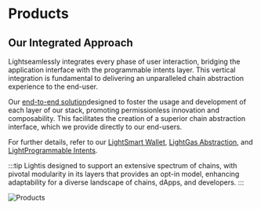 # Products

## Our Integrated Approach

Lightseamlessly integrates every phase of user interaction, bridging the application interface with the programmable intents layer.
This vertical integration is fundamental to delivering an unparalleled chain abstraction experience to the end-user.

Our [end-to-end solution](/introduction/user-flow)designed to foster the usage and development of each layer of our stack, promoting permissionless innovation and composability. This facilitates the creation of a superior chain abstraction interface, which we provide directly to our end-users.

For further details, refer to our [LightSmart Wallet](/light-smart-wallet), [LightGas Abstraction](/light-gas-abstraction), and [LightProgrammable Intents](/light-programmable-intents).

:::tip
Lightis designed to support an extensive spectrum of chains, with pivotal modularity in its layers that provides an opt-in model, enhancing adaptability for a diverse landscape of chains, dApps, and developers.
:::

![Products](/products.png)
